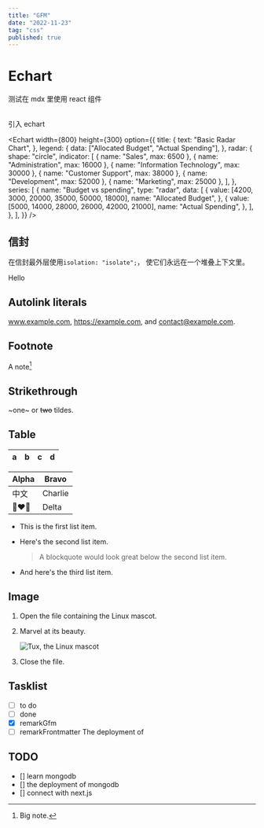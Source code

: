```yaml
---
title: "GFM"
date: "2022-11-23"
tag: "css"
published: true
---
```


# Echart

测试在 mdx 里使用 react 组件

<br />
引入 echart

<Echart
  width={800}
  height={300}
  option={{
    title: {
      text: "Basic Radar Chart",
    },
    legend: {
      data: ["Allocated Budget", "Actual Spending"],
    },
    radar: {
      shape: "circle",
      indicator: [
        { name: "Sales", max: 6500 },
        { name: "Administration", max: 16000 },
        { name: "Information Technology", max: 30000 },
        { name: "Customer Support", max: 38000 },
        { name: "Development", max: 52000 },
        { name: "Marketing", max: 25000 },
      ],
    },
    series: [
      {
        name: "Budget vs spending",
        type: "radar",
        data: [
          {
            value: [4200, 3000, 20000, 35000, 50000, 18000],
            name: "Allocated Budget",
          },
          {
            value: [5000, 14000, 28000, 26000, 42000, 21000],
            name: "Actual Spending",
          },
        ],
      },
    ],
  }}
/>

## 信封

在信封最外层使用<Code>isolation: "isolate";</Code>， 使它们永远在一个堆叠上下文里。

<Envelope>Hello</Envelope>

## Autolink literals

www.example.com, https://example.com, and contact@example.com.

## Footnote

A note[^1]

[^1]: Big note.

## Strikethrough

~one~ or ~~two~~ tildes.

## Table

| a   | b   |   c |  d  |
| --- | :-- | --: | :-: |

| Alpha | Bravo   |
| ----- | ------- |
| 中文  | Charlie |
| 👩‍❤️‍👩    | Delta   |

- This is the first list item.
- Here's the second list item.

  > A blockquote would look great below the second list item.

- And here's the third list item.

## Image

1. Open the file containing the Linux mascot.
2. Marvel at its beauty.

   ![Tux, the Linux mascot](/images/cat.jpg)

3. Close the file.

## Tasklist

- [ ] to do
- [ ] done
- [x] remarkGfm
- [ ] remarkFrontmatter
      The deployment of

## TODO

- [] learn mongodb
- [] the deployment of mongodb
- [] connect with next.js
